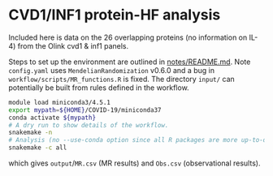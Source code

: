 # CVD1/INF1 protein-HF analysis

Included here is data on the 26 overlapping proteins (no information on IL-4) from the Olink cvd1 & inf1 panels.

Steps to set up the environment are outlined in [notes/README.md](notes/README.md). Note `config.yaml` uses `MendelianRandomization` v0.6.0 and a bug in `workflow/scripts/MR_functions.R` is fixed.
The directory `input/` can potentially be built from rules defined in the workflow.

```bash
module load miniconda3/4.5.1
export mypath=${HOME}/COVID-19/miniconda37
conda activate ${mypath}
# A dry run to show details of the workflow.
snakemake -n
# Analysis (no --use-conda option since all R packages are more up-to-date locally)
snakemake -c all
```

which gives `output`/`MR.csv` (MR results) and `Obs.csv` (observational results).
